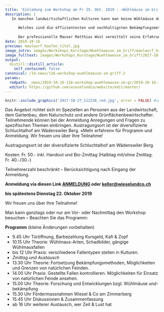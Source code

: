 ```yaml
---
title: 'Einladung zum Workshop am Fr 25. Okt. 2019 : «Wühlmäuse im Griff?»'
description: |
   In manchen landwirtschaftlichen Kulturen kann man keine Wühlmäuse dulden und auch im Wiesland bereiten sie Probleme. Der Herbst ist ein guter Zeitpunkt, um einzugreifen.   
   
      Welches sind die effizientesten und nachhaltigsten Bekämpfungsmethoden? Wie vergrämt man Wühlmäuse? Wie fördert man die natürlichen Wühlmaus-Feinde und ihren Zugriff auf die Nager?   
      
      Der professionelle Mauser Matthias Wüst vermittelt seine Erfahrungen in Praxis & Theorie und bietet Raum für Diskussionen. Zudem thematisiert er aktuelle Entwicklungen zum Thema Wühlmäuse in der Landwirtschaft.
date: 2019-10-16
preview: maulwurf_haufen_titel.jpg
image_intro: images/Workshops_Kurstage/Wuehlmaeuse_im_Griff/maulwurf_haufen_titel.jpg
image_fulltext: images/Workshops_Kurstage/Wuehlmaeuse_im_Griff/2017-10-27_112236_red.jpg
output:
  distill::distill_article:
    self_contained: false
canonical: /14-news/116-workshop-wuehlmaeuse-im-griff-2
params:
  rmdpath: _news/2019-10-16-116-workshop-wuehlmaeuse-im-gr/2019-10-16-116-workshop-wuehlmaeuse-im-gr.Rmd
  editurl: https://github.com/wieselundco/website/edit/master/
---
```



```r
knitr::include_graphics('2017-10-27_112236_red.jpg', error = FALSE) #images/Workshops_Kurstage/Wuehlmaeuse_im_Griff/2017-10-27_112236_red.jpg
```

Das Angebot richtet sich im Speziellen an Personen aus der Landwirtschaft, dem Gartenbau, dem Naturschutz und andere Grünflächenbewirtschafter. Teilnehmende können bei der Anmeldung Anregungen und Fragen zu spezifischen Themen einbringen.   Austragungsort ist der diversifizierte Schluchtalhof am Wädenswiler Berg.  «Mehr erfahren» für Programm und Anmeldung. Wir freuen uns über Ihre Teilnahme!


Austragungsort ist der diversifizierte Schluchtalhof am Wädenswiler
Berg.

Kosten: Fr. 50.-  inkl. Handout und Bio-Zmittag (Halbtag mit/ohne
Zmittag: Fr. 40.-/30.-)  

Teilnehmerzahl beschränkt – Berücksichtigung nach Eingang der Anmeldung.

 
**Anmeldung via diesen Link 
<a href='https://www.google.com/url?q=https://goo.gl/forms/6kydQp1sDhqOFjP33&sa=D&usd=2&usg=AOvVaw1JNT8VTkfOsrouo0vtxd29' target='_blank'>ANMELDUNG</a> oder
<keller@wieselundco.ch> **

**bis spätestens Dienstag 22. Oktober 2019**

Wir freuen uns über Ihre Teilnahme! 


Man kann ganztags oder nur am Vor- oder Nachmittag den Workshop besuchen
– Beachten Sie das Programm: 

 

**Programm** (kleine Änderungen vorbehalten)  

- 9.45 Uhr Türöffnung, Barbezahlung Kursgeld, Kafi & Zopf
- 10.15 Uhr Theorie: Wühlmaus-Arten, Schadbilder, gängige Wühlmausfallen
- bis 12 Uhr Praxis: verschiedene Fallentypen stellen in Kulturen.
- *Zmittag und Austausch*
- 13.30 Uhr Theorie: Fortsetzung Bekämpfungsmethoden, Möglichkeiten und
Grenzen von natürlichen Feinden.
- 14.00 Uhr Praxis: Gestellte Fallen kontrollieren. Möglichkeiten für
Einsatz von natürlichen Feinde ansehen.
- 15.00 Uhr Theorie: Forschung und Entwicklungen bzgl. Wühlmäuse und-bekämpfung
- 15.30 Uhr Fördermassnahmen Wiesel & Co am Zimmerberg
- 15.45 Uhr Diskussionen & Zusammenfassung
- ab 16 Uhr weiterer Austausch, wer Zeit & Lust hat

 

```r



```

<!--http://wieselundco.ch/14-news/116-workshop-wuehlmaeuse-im-griff-2-->

